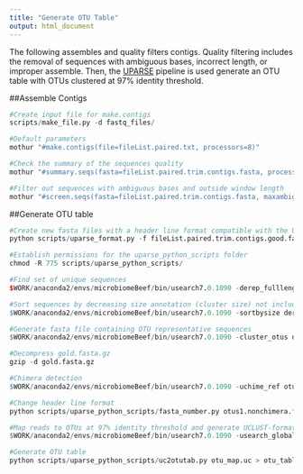 ```yaml
---
title: "Generate OTU Table"
output: html_document
---
```


The following assembles and quality filters contigs. Quality filtering includes the removal of sequences with ambiguous bases, incorrect length, or improper assemble. Then, the [UPARSE](http://www.drive5.com/uparse/) pipeline is used generate an OTU table with OTUs clustered at 97% identity threshold.

##Assemble Contigs
```r
#Create input file for make.contigs 
scripts/make_file.py -d fastq_files/
```

```r
#Default parameters
mothur "#make.contigs(file=fileList.paired.txt, processors=8)"

#Check the summary of the sequences quality
mothur "#summary.seqs(fasta=fileList.paired.trim.contigs.fasta, processors=8)"

#Filter out sequences with ambiguous bases and outside window length 
mothur "#screen.seqs(fasta=fileList.paired.trim.contigs.fasta, maxambig=0, minlength=245, maxlength=275, processors=8)"
```

##Generate OTU table
```r
#Create new fasta files with a header line format compatible with the UPARSE pipeline
python scripts/uparse_format.py -f fileList.paired.trim.contigs.good.fasta -g fileList.paired.contigs.groups
```

```r
#Establish permissions for the uparse_python_scripts folder
chmod -R 775 scripts/uparse_python_scripts/

#Find set of unique sequences
$WORK/anaconda2/envs/microbiomeBeef/bin/usearch7.0.1090 -derep_fulllength contigs_for_uparse.fasta -sizeout -output derep.fa

#Sort sequences by decreasing size annotation (cluster size) not including singletons
$WORK/anaconda2/envs/microbiomeBeef/bin/usearch7.0.1090 -sortbysize derep.fa -minsize 2 -output derep.sort.fa

#Generate fasta file containing OTU representative sequences
$WORK/anaconda2/envs/microbiomeBeef/bin/usearch7.0.1090 -cluster_otus derep.sort.fa -otus otus1.fa

#Decompress gold.fasta.gz
gzip -d gold.fasta.gz

#Chimera detection
$WORK/anaconda2/envs/microbiomeBeef/bin/usearch7.0.1090 -uchime_ref otus1.fa -db gold.fasta -strand plus -nonchimeras otus1.nonchimera.fa

#Change header line format
python scripts/uparse_python_scripts/fasta_number.py otus1.nonchimera.fa > otus2.fa

#Map reads to OTUs at 97% identity threshold and generate UCLUST-format tabbed text
$WORK/anaconda2/envs/microbiomeBeef/bin/usearch7.0.1090 -usearch_global contigs_for_uparse.fasta -db otus2.fa -strand plus -id 0.97 -uc otu_map.uc

#Generate OTU table
python scripts/uparse_python_scripts/uc2otutab.py otu_map.uc > otu_table.txt
```